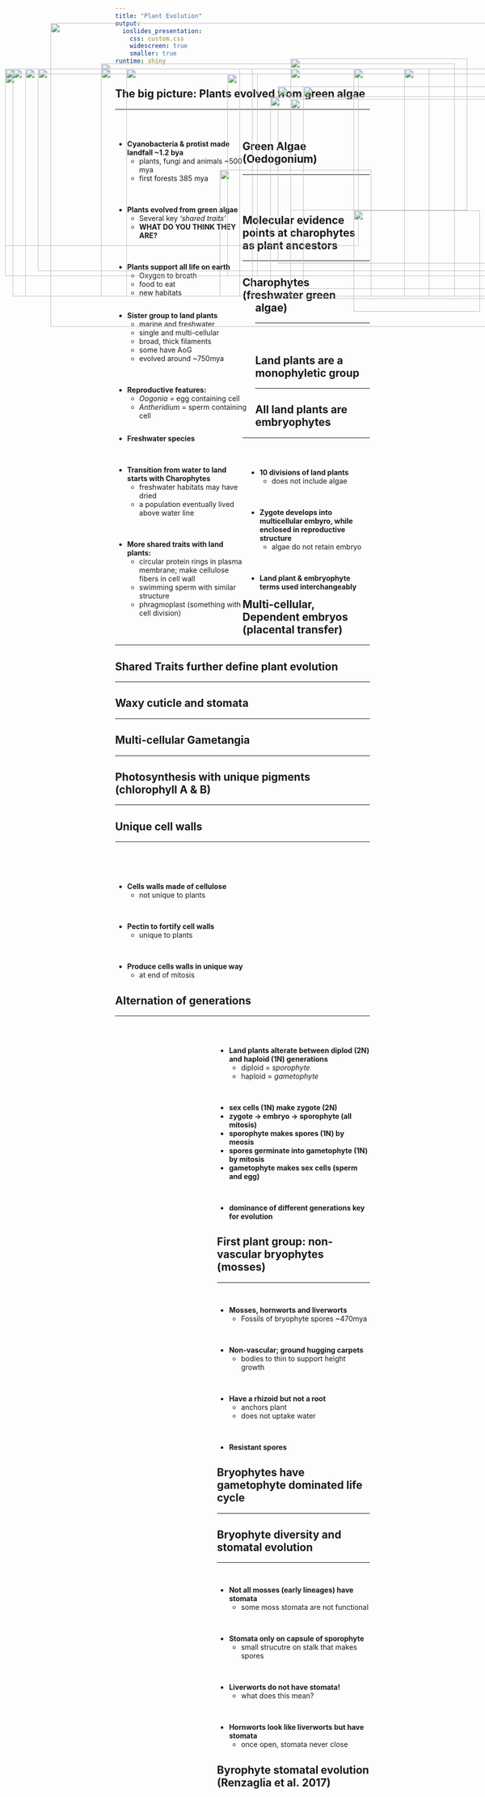 ```yaml
---
title: "Plant Evolution"
output: 
  ioslides_presentation:
    css: custom.css
    widescreen: true
    smaller: true
runtime: shiny
---
```


## The big picture: Plants evolved from green algae
<hr>
<br/>

<div style="float: left; width: 50%;">

* **Cyanobacteria & protist made landfall ~1.2 bya**
    + plants, fungi and animals ~500 mya
    + first forests 385 mya

<br/>

* **Plants evolved from green algae**
    + Several key *'shared traits'*
    + **WHAT DO YOU THINK THEY ARE?**

<br/>

* **Plants support all life on earth**
    + Oxygen to breath
    + food to eat
    + new habitats
    
</div>

<IMG STYLE="position:absolute; TOP:225px; LEFT:550px; WIDTH:500px; HEIGHT:350px" SRC="images/basicplants.png">

## Green Algae (Oedogonium)
<hr>
<br/>
<br/>

<div style="float: left; width: 55%;">

* **Sister group to land plants**
    + marine and freshwater
    + single and multi-cellular
    + broad, thick filaments
    + some have AoG
    + evolved around ~750mya
    
<br/>

* **Reproductive features:**
    + *Oogonia* = egg containing cell
    + *Antheridium* = sperm containing cell
    
</div>

<IMG STYLE="position:absolute; TOP:170px; LEFT:575px; WIDTH:350px; HEIGHT:300px" SRC="images/sister.jpg">

<IMG STYLE="position:absolute; TOP:470px; LEFT:700px; WIDTH:250px; HEIGHT:200px" SRC="images/greenalgae.jpg">

## Molecular evidence points at charophytes as plant ancestors
<hr>

<IMG STYLE="position:absolute; TOP:190px; LEFT:50px; WIDTH:450px; HEIGHT:450px" SRC="images/stonewort.jpg">

<IMG STYLE="position:absolute; TOP:225px; LEFT:600px; WIDTH:400px; HEIGHT:400px" SRC="images/chara2.jpg">

## Charophytes (freshwater green algae)
<hr>
<br/>

<div style="float: left; width: 50%;">

* **Freshwater species**

<br/>

* **Transition from water to land starts with Charophytes**
    + freshwater habitats may have dried
    + a population eventually lived above water line

<br/>

* **More shared traits with land plants:**
    + circular protein rings in plasma membrane; make cellulose fibers in cell wall
    + swimming sperm with similar structure
    + phragmoplast (something with cell division)
    
</div>

<IMG STYLE="position:absolute; TOP:250px; LEFT:575px; WIDTH:450px; HEIGHT:350px" SRC="images/chara.jpg">

##

<IMG STYLE="position:absolute; TOP:100px; LEFT:100px; WIDTH:900px; HEIGHT:600px" SRC="images/transition.jpg">

## Land plants are a monophyletic group
<hr>

<IMG STYLE="position:absolute; TOP:180px; LEFT:200px; WIDTH:700px; HEIGHT:460px" SRC="images/phlyo.jpg"> 

## All land plants are embryophytes
<hr>
<br/>

<IMG STYLE="position:absolute; TOP:200px; LEFT:10px; WIDTH:500px; HEIGHT:400px" SRC="images/embryophytes.png">

<div style="float: right; width: 48%;">

 * **10 divisions of land plants**
    + does not include algae

<br/>

* **Zygote develops into multicellular embyro, while enclosed in reproductive structure**
    + algae do not retain embryo

<br/>

* **Land plant & embryophyte terms used interchangeably**
</div>

## Multi-cellular, Dependent embryos (placental transfer)
<hr>

<IMG STYLE="position:absolute; TOP:190px; LEFT:200px; WIDTH:700px; HEIGHT:450px" SRC="images/embryo.jpg">

## Shared Traits further define plant evolution
<hr>

<IMG STYLE="position:absolute; TOP:190px; LEFT:50px; WIDTH:450px; HEIGHT:450px" SRC="images/basicplantphylo.jpg">

<IMG STYLE="position:absolute; TOP:245px; LEFT:535px; WIDTH:500px; HEIGHT:400px" SRC="images/allplants.jpg">

## Waxy cuticle and stomata
<hr>

<IMG STYLE="position:absolute; TOP:190px; LEFT:250px; WIDTH:600px; HEIGHT:450px" SRC="images/waxystomata.png">

## Multi-cellular Gametangia
<hr>

<IMG STYLE="position:absolute; TOP:190px; LEFT:250px; WIDTH:600px; HEIGHT:450px" SRC="images/game.jpg">

## Photosynthesis with unique pigments (chlorophyll A & B)
<hr>

<IMG STYLE="position:absolute; TOP:190px; LEFT:200px; WIDTH:700px; HEIGHT:450px" SRC="images/pigments.png">

## Unique cell walls
<hr>
<br/>
<br/>
<br/>

* **Cells walls made of cellulose** 
    + not unique to plants
    
<br/>

* **Pectin to fortify cell walls **
    + unique to plants

<br/>

* **Produce cells walls in unique way**
    + at end of mitosis

<IMG STYLE="position:absolute; TOP:200px; LEFT:450px; WIDTH:600px; HEIGHT:400px" SRC="images/cellwall.jpg">

## Alternation of generations
<hr>
<br/>

<IMG STYLE="position:absolute; TOP:190px; LEFT:25px; WIDTH:450px; HEIGHT:450px" SRC="images/aog.jpg">

<div style="float: right; width: 60%;">

* **Land plants alterate between diplod (2N) and haploid (1N) generations**
    + diploid = *sporophyte*
    + haploid = *gametophyte*

<br/>

* **sex cells (1N) make zygote (2N)**
* **zygote &rarr; embryo &rarr; sporophyte (all mitosis)**
* **sporophyte makes spores (1N) by meosis**
* **spores germinate into gametophyte (1N) by mitosis**
* **gametophyte makes sex cells (sperm and egg)**

<br/>

* **dominance of different generations key for evolution**

## First plant group: non-vascular bryophytes (mosses)
<hr>
<br/>

* **Mosses, hornworts and liverworts**
    + Fossils of bryophyte spores ~470mya
    
<br/>

* **Non-vascular; ground hugging carpets**
    + bodies to thin to support height growth

<br/>

* **Have a rhizoid but not a root**
    + anchors plant
    + does not uptake water

<br/>

* **Resistant spores**

<IMG STYLE="position:absolute; TOP:190px; LEFT:800px; WIDTH:200px; HEIGHT:450px" SRC="images/bryo.png">

<IMG STYLE="position:absolute; TOP:390px; LEFT:435px; WIDTH:300px; HEIGHT:250px" SRC="images/moss.jpg">

## Bryophytes have gametophyte dominated life cycle
<hr>

<IMG STYLE="position:absolute; TOP:190px; LEFT:75px; WIDTH:950px; HEIGHT:400px" SRC="images/moss_life.png">

## Bryophyte diversity and stomatal evolution
<hr>
<br/>

* **Not all mosses (early lineages) have stomata**
    + some moss stomata are not functional

<br/>

* **Stomata only on capsule of sporophyte**
    + small strucutre on stalk that makes spores

<br/>

* **Liverworts do not have stomata!**
    + what does this mean?

<br/>

* **Hornworts look like liverworts but have stomata**
    + once open, stomata never close

<IMG STYLE="position:absolute; TOP:190px; LEFT:575px; WIDTH:425px; HEIGHT:450px" SRC="images/moss_stomata.png">

## Byrophyte stomatal evolution (Renzaglia et al. 2017)

<IMG STYLE="position:absolute; TOP:190px; LEFT:10px; WIDTH:700px; HEIGHT:350px" SRC="images/moss_stomata.png">

<IMG STYLE="position:absolute; TOP:190px; LEFT:700px; WIDTH:350px; HEIGHT:450px" SRC="images/horn_stomata.png">
